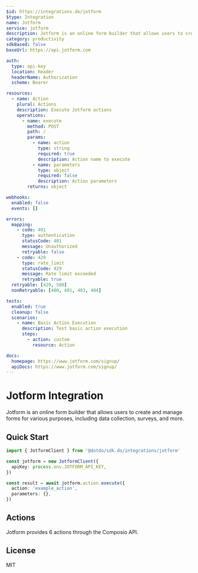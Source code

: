 ```yaml
---
$id: https://integrations.do/jotform
$type: Integration
name: Jotform
service: jotform
description: Jotform is an online form builder that allows users to create and manage forms for various purposes, including data collection, surveys, and more.
category: productivity
sdkBased: false
baseUrl: https://api.jotform.com

auth:
  type: api-key
  location: header
  headerName: Authorization
  scheme: Bearer

resources:
  - name: Action
    plural: Actions
    description: Execute Jotform actions
    operations:
      - name: execute
        method: POST
        path: /
        params:
          - name: action
            type: string
            required: true
            description: Action name to execute
          - name: parameters
            type: object
            required: false
            description: Action parameters
        returns: object

webhooks:
  enabled: false
  events: []

errors:
  mapping:
    - code: 401
      type: authentication
      statusCode: 401
      message: Unauthorized
      retryable: false
    - code: 429
      type: rate_limit
      statusCode: 429
      message: Rate limit exceeded
      retryable: true
  retryable: [429, 500]
  nonRetryable: [400, 401, 403, 404]

tests:
  enabled: true
  cleanup: false
  scenarios:
    - name: Basic Action Execution
      description: Test basic action execution
      steps:
        - action: custom
          resource: Action

docs:
  homepage: https://www.jotform.com/signup/
  apiDocs: https://www.jotform.com/signup/
---
```


# Jotform Integration

Jotform is an online form builder that allows users to create and manage forms for various purposes, including data collection, surveys, and more.

## Quick Start

```typescript
import { JotformClient } from '@dotdo/sdk.do/integrations/jotform'

const jotform = new JotformClient({
  apiKey: process.env.JOTFORM_API_KEY,
})

const result = await jotform.action.execute({
  action: 'example_action',
  parameters: {},
})
```

## Actions

Jotform provides 6 actions through the Composio API.

## License

MIT
